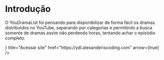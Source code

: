# Introdução


O YouDramaList foi pensando para disponibilizar de forma fácil os dramas distribuidos no YouTube, separando por categorias e permitindo a busca somente de dramas assim não perdendo horas, tentando achar o episódio completo.

<div className="docs-cards mt-4 gap-4">
  <Card icon={<GlobeAltIcon className="w-6 h-6" aria-hidden="true" />} title="Acessar site" href="https://ydl.alexanderiscoding.com" arrow={true} />
</div>
